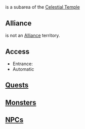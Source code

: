 {{area|superarea=Incarnam|parent=Celestial Temple}}

=={{PAGENAME}}==
{{PAGENAME}} is a subarea of the [[Celestial Temple]]

==Alliance==
{{PAGENAME}} is not an [[Alliance]] territory.

==Access==
* Entrance: 
* Automatic

==[[Quest]]s==
{{questlist}}

==[[Monster]]s==
{{monsterlist}}

==[[NPC]]s==
{{npclistsub}}

